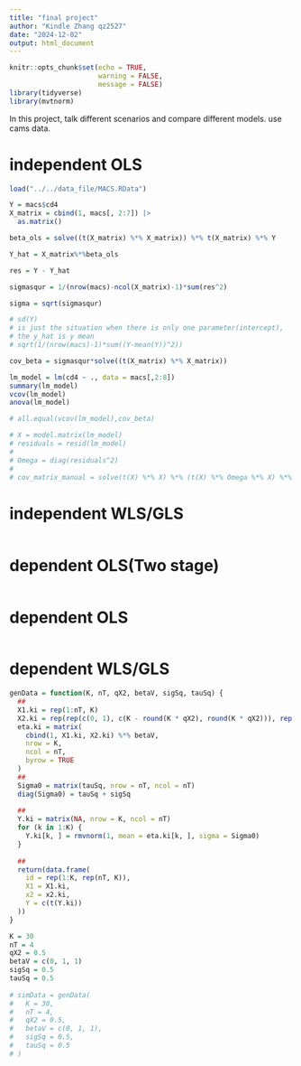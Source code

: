 ---
title: "final project"
author: "Kindle Zhang qz2527"
date: "2024-12-02"
output: html_document
---

```{r setup, include=FALSE}
knitr::opts_chunk$set(echo = TRUE,
                      warning = FALSE,
                      message = FALSE)
library(tidyverse)
library(mvtnorm)
```

In this project, talk different scenarios and compare different models.
use cams data.

# independent OLS

```{r}
load("../../data_file/MACS.RData")

Y = macs$cd4
X_matrix = cbind(1, macs[, 2:7]) |>
  as.matrix()

beta_ols = solve((t(X_matrix) %*% X_matrix)) %*% t(X_matrix) %*% Y

Y_hat = X_matrix%*%beta_ols

res = Y - Y_hat

sigmasqur = 1/(nrow(macs)-ncol(X_matrix)-1)*sum(res^2)

sigma = sqrt(sigmasqur)

# sd(Y)
# is just the situation when there is only one parameter(intercept),
# the y_hat is y mean
# sqrt(1/(nrow(macs)-1)*sum((Y-mean(Y))^2))

cov_beta = sigmasqur*solve((t(X_matrix) %*% X_matrix))

lm_model = lm(cd4 ~ ., data = macs[,2:8])
summary(lm_model)
vcov(lm_model)
anova(lm_model)

# all.equal(vcov(lm_model),cov_beta)

# X = model.matrix(lm_model)
# residuals = resid(lm_model)
# 
# Omega = diag(residuals^2)
# 
# cov_matrix_manual = solve(t(X) %*% X) %*% (t(X) %*% Omega %*% X) %*% solve(t(X) %*% X)
```

# independent WLS/GLS

```{r}

```

# dependent OLS(Two stage)

```{r}

```

# dependent OLS

```{r}

```

# dependent WLS/GLS

```{r}
genData = function(K, nT, qX2, betaV, sigSq, tauSq) {
  ##
  X1.ki = rep(1:nT, K)
  X2.ki = rep(rep(c(0, 1), c(K - round(K * qX2), round(K * qX2))), rep(nT, K))
  eta.ki = matrix(
    cbind(1, X1.ki, X2.ki) %*% betaV,
    nrow = K,
    ncol = nT,
    byrow = TRUE
  )
  ##
  Sigma0 = matrix(tauSq, nrow = nT, ncol = nT)
  diag(Sigma0) = tauSq + sigSq
  
  ##
  Y.ki = matrix(NA, nrow = K, ncol = nT)
  for (k in 1:K) {
    Y.ki[k, ] = rmvnorm(1, mean = eta.ki[k, ], sigma = Sigma0)
  }
  
  ##
  return(data.frame(
    id = rep(1:K, rep(nT, K)),
    X1 = X1.ki,
    x2 = x2.ki,
    Y = c(t(Y.ki))
  ))
}
```
```{r}
K = 30
nT = 4
qX2 = 0.5
betaV = c(0, 1, 1)
sigSq = 0.5
tauSq = 0.5
  
# simData = genData(
#   K = 30,
#   nT = 4,
#   qX2 = 0.5,
#   betaV = c(0, 1, 1),
#   sigSq = 0.5,
#   tauSq = 0.5
# )
```

```{r}

```


